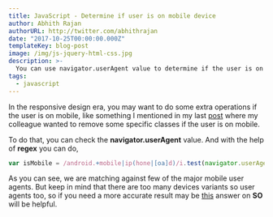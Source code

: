 ```yaml
---
title: JavaScript - Determine if user is on mobile device
author: Abhith Rajan
authorURL: http://twitter.com/abhithrajan
date: "2017-10-25T00:00:00.000Z"
templateKey: blog-post
image: /img/js-jquery-html-css.jpg
description: >-
  You can use navigator.userAgent value to determine if the user is on a mobile device.
tags:
  - javascript
---
```


In the responsive design era, you may want to do some extra operations if the user is on mobile, like something I mentioned in my last [post][1] where my colleague wanted to remove some specific classes if the user is on mobile.

To do that, you can check the **navigator.userAgent** value. And with the help of **regex** you can do,

```js
var isMobile = /android.+mobile|ip(hone|[oa]d)/i.test(navigator.userAgent);
```

As you can see, we are matching against few of the major mobile user agents. But keep in mind that there are too many devices variants so user agents too, so if you need a more accurate result
may be [this][2] answer on **SO** will be helpful.

[1]: https://www.abhith.net/post/remove-specific-class-from-all-elements-jquery/
[2]: https://stackoverflow.com/questions/11381673/detecting-a-mobile-browser
